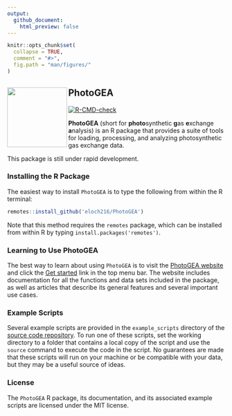 ```yaml
---
output:
  github_document:
    html_preview: false
---
```


<!-- README.md is generated from README.Rmd. Please edit that file.      -->
<!-- To locally generate README.md, run rmarkdown::render('README.Rmd'). -->

```r
knitr::opts_chunk$set(
  collapse = TRUE,
  comment = "#>",
  fig.path = "man/figures/"
)
```

## PhotoGEA <a href="https://eloch216.github.io/PhotoGEA/"><img src="man/figures/logo.svg" align="left" style="height:138px"></a>

<!-- badges: start -->
[![R-CMD-check](https://github.com/eloch216/PhotoGEA/actions/workflows/R-CMD-check.yaml/badge.svg)](https://github.com/eloch216/PhotoGEA/actions/workflows/R-CMD-check.yaml)
<!-- badges: end -->

**PhotoGEA** (short for **photo**synthetic **g**as **e**xchange **a**nalysis) is
an R package that provides a suite of tools for loading, processing, and
analyzing photosynthetic gas exchange data.

This package is still under rapid development.

### Installing the R Package

The easiest way to install `PhotoGEA` is to type the following from within the R
terminal:

```r
remotes::install_github('eloch216/PhotoGEA')
```

Note that this method requires the `remotes` package, which can be installed
from within R by typing `install.packages('remotes')`.

### Learning to Use PhotoGEA

The best way to learn about using `PhotoGEA` is to visit the
[PhotoGEA website](https://eloch216.github.io/PhotoGEA/index.html) and click the
[Get started](https://eloch216.github.io/PhotoGEA/articles/PhotoGEA.html) link
in the top menu bar. The website includes documentation for all the functions
and data sets included in the package, as well as articles that describe its
general features and several important use cases.

### Example Scripts

Several example scripts are provided in the `example_scripts` directory of the
[source code repository](https://github.com/eloch216/PhotoGEA). To run one of
these scripts, set the working directory to a folder that contains a local copy
of the script and use the `source` command to execute the code in the script. No
guarantees are made that these scripts will run on your machine or be
compatible with your data, but they may be a useful source of ideas.

### License

The `PhotoGEA` R package, its documentation, and its associated example scripts
are licensed under the MIT license.

